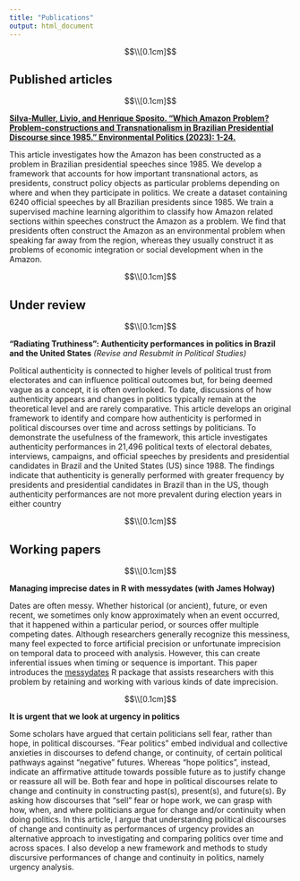 ```yaml
---
title: "Publications"
output: html_document
---
```


<style type="text/css">
h1 {
  font-size: 45px;
  text-align: center;
}
h1.title {
  font-size: 40px;
  text-align: center;
}
</style>

$$\\[0.1cm]$$

## Published articles

$$\\[0.1cm]$$

[**Silva-Muller, Livio, and Henrique Sposito. "Which Amazon Problem? Problem-constructions and Transnationalism in Brazilian Presidential Discourse since 1985." Environmental Politics (2023): 1-24.**](https://www.tandfonline.com/doi/full/10.1080/09644016.2023.2220639)

This article investigates how the Amazon has been constructed as a problem in Brazilian presidential speeches since 1985. We develop a framework that accounts for how important transnational actors, as presidents, construct policy objects as particular problems depending on where and when they participate in politics. We create a dataset containing 6240 official speeches by all Brazilian presidents since 1985. We train a supervised machine learning algorithim to classify how Amazon related sections within speeches construct the Amazon as a problem. We find that presidents often construct the Amazon as an environmental problem when speaking far away from the region, whereas they usually construct it as problems of economic integration or social development when in the Amazon.

$$\\[0.1cm]$$

## Under review

$$\\[0.1cm]$$

**"Radiating Truthiness": Authenticity performances in politics in Brazil and the United States** *(Revise and Resubmit in Political Studies)*

Political authenticity is connected to higher levels of political trust from electorates and can influence political outcomes but, for being deemed vague as a concept, it is often overlooked. To date, discussions of how authenticity appears and changes in politics typically remain at the theoretical level and are rarely comparative. This article develops an original framework to identify and compare how authenticity is performed in political discourses over time and across settings by politicians. To demonstrate the usefulness of the framework, this article investigates authenticity performances in 21,496 political texts of electoral debates, interviews, campaigns, and official speeches by presidents and presidential candidates in Brazil and the United States (US) since 1988. The findings indicate that authenticity is generally performed with greater frequency by presidents and presidential candidates in Brazil than in the US, though authenticity performances are not more prevalent during election years in either country

$$\\[0.1cm]$$

## Working papers

$$\\[0.1cm]$$

**Managing imprecise dates in R with messydates (with James Holway)**

Dates are often messy. Whether historical (or ancient), future, or even recent, we sometimes only know approximately when an event occurred, that it happened within a particular period, or sources offer multiple competing dates. Although researchers generally recognize this messiness, many feel expected to force artificial precision or unfortunate imprecision on temporal data to proceed with analysis. However, this can create inferential issues when timing or sequence is important. This paper introduces the [messydates](https://globalgov.github.io/messydates/) R package that assists researchers with this problem by retaining and working with various kinds of date imprecision.

$$\\[0.1cm]$$

**It is urgent that we look at urgency in politics**

Some scholars have argued that certain politicians sell fear, rather than hope, in political discourses. “Fear politics” embed individual and collective anxieties in discourses to defend change, or continuity, of certain political pathways against “negative” futures. Whereas “hope politics”, instead, indicate an affirmative attitude towards possible future as to justify change or reassure all will be. Both fear and hope in political discourses relate to change and continuity in constructing past(s), present(s), and future(s). By asking how discourses that “sell” fear or hope work, we can grasp with how, when, and where politicians argue for change and/or continuity when doing politics. In this article, I argue that understanding political discourses of change and continuity as performances of urgency provides an alternative approach to investigating and comparing politics over time and across spaces. I also develop a new framework and methods to study discursive performances of change and continuity in politics, namely urgency analysis.
